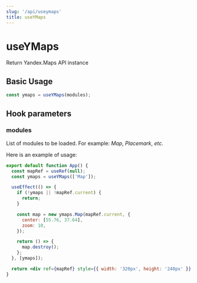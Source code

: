 ```yaml
---
slug: '/api/useymaps'
title: useYMaps
---
```


# useYMaps

Return Yandex.Maps API instance

## Basic Usage

```jsx
const ymaps = useYMaps(modules);
```

## Hook parameters

### modules

List of modules to be loaded. For example: _Map_, _Placemark_, _etc._

Here is an example of usage:

```jsx
export default function App() {
  const mapRef = useRef(null);
  const ymaps = useYMaps(['Map']);

  useEffect(() => {
    if (!ymaps || !mapRef.current) {
      return;
    }

    const map = new ymaps.Map(mapRef.current, {
      center: [55.76, 37.64],
      zoom: 10,
    });

    return () => {
      map.destroy();
    };
  }, [ymaps]);

  return <div ref={mapRef} style={{ width: '320px', height: '240px' }} />;
}
```
